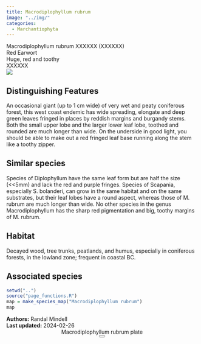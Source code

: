 ```yaml
---
title: Macrodiplophyllum rubrum
image: "../img/"
categories:
  - Marchantiophyta
---
```


<div class="info-panel">
 <div class="info-top">
  <div class="taxon-scientific"><span class="taxon-name">Macrodiplophyllum rubrum</span> <span class="taxon-authority">XXXXXX</span> <span class="taxon-family">(XXXXXX)</span></div>
  <div class="taxon-common">Red Earwort</div>
 </div>
 <div class="info-bottom">
  <div class="taxon-qnd">Huge, red and toothy</div>
  <div class="taxon-abundance">XXXXXX</div>
 </div>
</div>
<div class="imerss-content-frame">
 <div class="imerss-image-header">
  <div class="imerss-image-holder imerss-column-left" data-toggle="tooltip" style="background-image: url(../img/)" title="">
  </div>

  <div class="imerss-image-holder imerss-column-right" data-toggle="tooltip" style="background-image: url(../img/)" title="">
  </div>
 
 </div>
 <div class="imerss-content-lower">
  <div class="imerss-column-left">
  <div class="tab-microscope" data-micromodal-trigger="modal-plate">
  <img src="../img/bryo guide microscope.png"/>
  </div>

<h2>Distinguishing Features</h2>

An occasional giant (up to 1 cm wide) of very wet and peaty coniferous forest, this west coast endemic has wide spreading, elongate and deep green leaves fringed in places by reddish margins and burgandy stems. Both the small upper lobe and the larger lower leaf lobe, toothed and rounded are much longer than wide. On the underside in good light, you should be able to make out a red fringed leaf base running along the stem like a toothy zipper.

<h2>Similar species</h2>

Species of Diplophyllum have the same leaf form but are half the size (&lt;&lt;5mm) and lack the red and purple fringes. Species of Scapania, especially S. bolanderi, can grow in the same habitat and on the same substrates, but their leaf lobes have a round aspect, whereas those of M. rubrum are much longer than wide. No other species in the genus Macrodiplophyllum has the sharp red pigmentation and big, toothy margins of M. rubrum.

<h2>Habitat</h2>

Decayed wood, tree trunks, peatlands, and humus, especially in coniferous forests, in the lowland zone; frequent in coastal BC.

<h2>Associated species</h2>


</div>

<div class="imerss-column-right">

<div class="imerss-image-holder imerss-column-right" data-toggle="tooltip" style="background-image: url(../img/)" title="">
</div>

<div class="imerss-map-holder">
```r
setwd("..")
source("page_functions.R")
map = make_species_map("Macrodiplophyllum rubrum")
map
```
</div>

</div>

</div>
</div>

<div class="taxon-footer">
 <div class="taxon-authors"><b>Authors:</b> <span>Randal Mindell</span></div>
 <div class="taxon-update"><b>Last updated:</b> <span>2024-02-26</span></div>
</div>

<div class="modal micromodal-slide" id="modal-plate" aria-hidden="true">
 <div class="modal__overlay" tabindex="-1" data-micromodal-close>
  <div class="modal__container" role="dialog" aria-modal="true" aria-labelledby="modal-plate-title" >
   <header class="modal__header">
   <div class="modal__title" id="modal-plate-title">
  Macrodiplophyllum rubrum plate
   </div>
   <button class="modal__close" aria-label="Close" data-micromodal-close></button>
   </header>
  <div class="modal__content" id="modal-plate-content">
   <div class="imerss-image-holder" data-toggle="tooltip" style="background-image: url(../img/)" title="">
  </div>
  </div>
  </div>
 </div>
</div>

<script src="../js/micromodal.min.js"></script>
<link href="../css/style-taxon.css" rel="stylesheet">
<link href="../css/micromodal.css" rel="stylesheet">

<script>
MicroModal.init();
</script>

